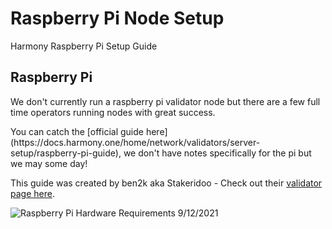 
# Raspberry Pi Node Setup
Harmony Raspberry Pi Setup Guide

## Raspberry Pi
We don't currently run a raspberry pi validator node but there are a few full time operators running nodes with great success.

<Callout emoji="ℹ️">
You can catch the [official guide here](https://docs.harmony.one/home/network/validators/server-setup/raspberry-pi-guide), we don't have notes specifically for the pi but we may some day!
</Callout>

This guide was created by ben2k aka Stakeridoo - Check out their [validator page here](https://staking.harmony.one/validators/mainnet/one1zvmk8a7e8u4ugfqlnp2lwxl9qshsyz3qr8jl9y).

![Raspberry Pi Hardware Requirements 9/12/2021](/cimage_21.png)
